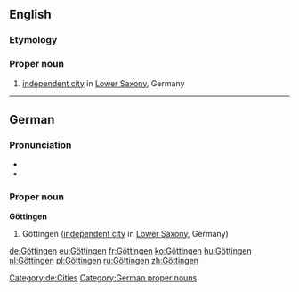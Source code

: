 ==English==

===Etymology===
{{etyl|de}}

===Proper noun===
{{en-proper noun}}

# [[independent city]] in [[Lower Saxony]], Germany

----

==German==
{{wikipedia}}
{{wikipedia|lang=de}}
===Pronunciation===
* {{audio|De-Göttingen-pronunciation.ogg|Audio}}
* {{audio|De-Göttingen.ogg|Audio}}

===Proper noun===
'''Göttingen'''

# Göttingen ([[independent city]] in [[Lower Saxony]], Germany)

[[Category:de:Cities]]
[[Category:German proper nouns]]

[[de:Göttingen]]
[[eu:Göttingen]]
[[fr:Göttingen]]
[[ko:Göttingen]]
[[hu:Göttingen]]
[[nl:Göttingen]]
[[pl:Göttingen]]
[[ru:Göttingen]]
[[zh:Göttingen]]